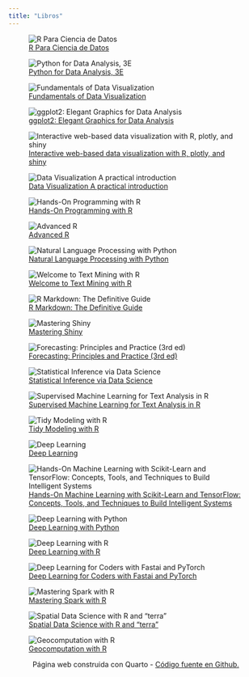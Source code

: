 ```yaml
---
title: "Libros"
---
```


::: {layout-ncol=2}
![[R Para Ciencia de Datos](https://es.r4ds.hadley.nz/)](https://images-na.ssl-images-amazon.com/images/I/512BRANyRxS._SX600_.jpg)

![[Python for Data Analysis, 3E](https://wesmckinney.com/book/)](https://wesmckinney.com/book/images/cover.png)

:::

::: {layout-ncol=2}
![[Fundamentals of Data Visualization](https://clauswilke.com/dataviz/)](https://clauswilke.com/dataviz/cover.png)

![[ggplot2: Elegant Graphics for Data Analysis](https://ggplot2-book.org/index.html)](https://ggplot2-book.org/cover.jpg)

:::

::: {layout-ncol=2}
![[Interactive web-based data visualization with R, plotly, and shiny](https://plotly-r.com/index.html)](https://plotly-r.com/crc-cover.png)

![[Data Visualization A practical introduction](https://socviz.co/index.html)](https://socviz.co/assets/dv-cover-pupress.jpg)

:::

::: {layout-ncol=2}
![[Hands-On Programming with R](https://jjallaire.github.io/hopr/)](https://jjallaire.github.io/hopr/cover.png)

![[Advanced R](https://adv-r.hadley.nz/index.html)](https://d33wubrfki0l68.cloudfront.net/565916198b0be51bf88b36f94b80c7ea67cafe7c/7f70b/cover.png)

:::

::: {layout-ncol=2}
![[Natural Language Processing with Python](https://sites.pitt.edu/~naraehan/ling1330/nltk_book.html)](https://covers.oreilly.com/images/9780596516499/cat.gif)

![[Welcome to Text Mining with R](https://www.tidytextmining.com/index.html)](https://www.tidytextmining.com/images/cover.png)

:::

::: {layout-ncol=2}
![[R Markdown: The Definitive Guide](https://bookdown.org/yihui/rmarkdown/)](https://bookdown.org/yihui/rmarkdown/images/cover.png)

![[Mastering Shiny](https://mastering-shiny.org/index.html)](https://d33wubrfki0l68.cloudfront.net/0c97eee3d8fc820f3a8d670c08b286e8a524257b/e426c/cover.png)

:::

::: {layout-ncol=2}

![[Forecasting: Principles and Practice (3rd ed)](https://otexts.com/fpp3/)](https://otexts.com/fpp3/figs/fpp3_front_cover.jpg)


![[Statistical Inference via Data Science](https://moderndive.com/)](https://d33wubrfki0l68.cloudfront.net/19dafd10a53785f1407566a1f3a09b29a6bab847/1e5f0/images/logos/book_cover.png)

:::

::: {layout-ncol=2}
![[Supervised Machine Learning for Text Analysis in R](https://smltar.com/)](https://m.media-amazon.com/images/I/31+mpS8w44L._AC_SY780_.jpg)

![[Tidy Modeling with R](https://www.tmwr.org/)](https://www.tmwr.org/images/cover.png)

:::

::: {layout-ncol=2}
![[Deep Learning](https://www.deeplearningbook.org/)](https://m.media-amazon.com/images/I/A1GbblX7rOL.jpg)

![[Hands-On Machine Learning with Scikit-Learn and TensorFlow: Concepts, Tools, and Techniques to Build Intelligent Systems](https://bcebakhtiyarpur.org/wp-content/uploads/2020/03/file_5e748501c810d.pdf)](https://m.media-amazon.com/images/S/aplus-media-library-service-media/e81bbfe4-5c61-4b4d-ae33-8c259509e678.__CR38,38,353,470_PT0_SX300_V1___.png)

:::

::: {layout-ncol=2}
![[Deep Learning with Python](https://unica.it/static/resources/cms/documents/DeepLearningWithPython.pdf)](https://images.manning.com/book/7/65fca1c-6826-472d-bbea-c1d4a7b3c570/Chollet-DLP-HI.png)

![[Deep Learning with R](https://manning-content.s3.amazonaws.com/download/9/9a3b0d8-e651-4239-8c4f-94267be64fee/SampleCh03.pdf)](https://images.manning.com/book/a/4e5e97f-4e8d-4d97-a715-f6c2b0eb95f5/Allaire-DLwithR-HI.png)

:::

::: {layout-ncol=2}
![[Deep Learning for Coders with Fastai and PyTorch](https://dl.ebooksworld.ir/books/Deep.Learning.for.Coders.with.fastai.and.PyTorch.Howard.Gugger.OReilly.9781492045526.EBooksWorld.ir.pdf)](https://course.fast.ai/images/book.png)

![[Mastering Spark with R](https://therinspark.com/)](https://therinspark.s3-us-west-2.amazonaws.com/mastering-spark-with-r.png)

:::


::: {layout-ncol=2}
![[Spatial Data Science with R and “terra”](https://rspatial.org/index.html)](https://rspatial.org/terra/_images/glm-1.png)

![[Geocomputation with R](https://geocompr.robinlovelace.net/)](https://geocompr.robinlovelace.net/images/cover.png)

:::



<center>

<p>Página web construida con Quarto - <a href="https://github.com/web-edimer/unal-semilleror-facca.github.io">Código fuente en Github.</a></p>

</center>
